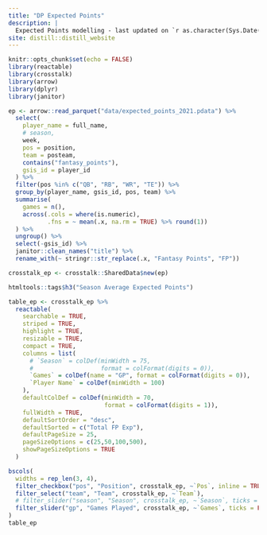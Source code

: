 ```yaml
---
title: "DP Expected Points"
description: |
  Expected Points modelling - last updated on `r as.character(Sys.Date())`.
site: distill::distill_website
---
```


```r
knitr::opts_chunk$set(echo = FALSE)
library(reactable)
library(crosstalk)
library(arrow)
library(dplyr)
library(janitor)

ep <- arrow::read_parquet("data/expected_points_2021.pdata") %>%
  select(
    player_name = full_name,
    # season,
    week,
    pos = position,
    team = posteam,
    contains("fantasy_points"),
    gsis_id = player_id
  ) %>%
  filter(pos %in% c("QB", "RB", "WR", "TE")) %>%
  group_by(player_name, gsis_id, pos, team) %>%
  summarise(
    games = n(),
    across(.cols = where(is.numeric),
           .fns = ~ mean(.x, na.rm = TRUE) %>% round(1))
  ) %>%
  ungroup() %>%
  select(-gsis_id) %>%
  janitor::clean_names("title") %>%
  rename_with(~ stringr::str_replace(.x, "Fantasy Points", "FP"))

crosstalk_ep <- crosstalk::SharedData$new(ep)
```



```r

htmltools::tags$h3("Season Average Expected Points")

table_ep <- crosstalk_ep %>%
  reactable(
    searchable = TRUE,
    striped = TRUE,
    highlight = TRUE,
    resizable = TRUE,
    compact = TRUE,
    columns = list(
      # `Season` = colDef(minWidth = 75,
      #                   format = colFormat(digits = 0)),
      `Games` = colDef(name = "GP", format = colFormat(digits = 0)),
      `Player Name` = colDef(minWidth = 100)
    ),
    defaultColDef = colDef(minWidth = 70,
                           format = colFormat(digits = 1)),
    fullWidth = TRUE,
    defaultSortOrder = "desc",
    defaultSorted = c("Total FP Exp"),
    defaultPageSize = 25,
    pageSizeOptions = c(25,50,100,500),
    showPageSizeOptions = TRUE
  )

bscols(
  widths = rep_len(3, 4),
  filter_checkbox("pos", "Position", crosstalk_ep, ~`Pos`, inline = TRUE),
  filter_select("team", "Team", crosstalk_ep, ~`Team`),
  # filter_slider("season", "Season", crosstalk_ep, ~`Season`, ticks = FALSE, width = "100%", sep = NULL, step = 1),
  filter_slider("gp", "Games Played", crosstalk_ep, ~`Games`, ticks = FALSE, width = "100%")
)
table_ep
```
